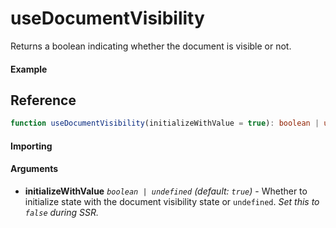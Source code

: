 
<Meta title="Lifecycle/useDocumentVisibility" component={Example} />

# useDocumentVisibility

Returns a boolean indicating whether the document is visible or not.

#### Example

<Canvas>
  <Story story={Example} inline />
</Canvas>

## Reference

```ts
function useDocumentVisibility(initializeWithValue = true): boolean | undefined;
```

#### Importing

<ImportPath />

#### Arguments

- **initializeWithValue** _`boolean | undefined`_ _(default: `true`)_ - Whether to initialize state
  with the document visibility state or `undefined`. _Set this to `false` during SSR._
